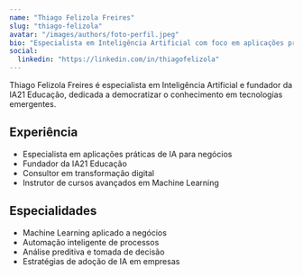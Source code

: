 ```yaml
---
name: "Thiago Felizola Freires"
slug: "thiago-felizola"
avatar: "/images/authors/foto-perfil.jpeg"
bio: "Especialista em Inteligência Artificial com foco em aplicações práticas para negócios e educação. Fundador da IA21 Educação."
social:
  linkedin: "https://linkedin.com/in/thiagofelizola"
---
```


Thiago Felizola Freires é especialista em Inteligência Artificial e fundador da IA21 Educação, dedicada a democratizar o conhecimento em tecnologias emergentes.

## Experiência

- Especialista em aplicações práticas de IA para negócios
- Fundador da IA21 Educação
- Consultor em transformação digital
- Instrutor de cursos avançados em Machine Learning

## Especialidades

- Machine Learning aplicado a negócios
- Automação inteligente de processos
- Análise preditiva e tomada de decisão
- Estratégias de adoção de IA em empresas